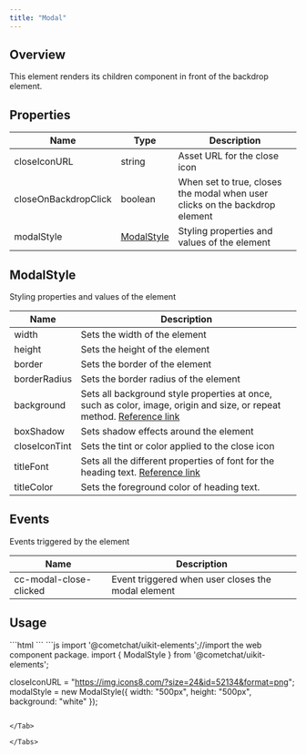```yaml
---
title: "Modal"
---
```


## Overview

This element renders its children component in front of the backdrop element.

## Properties

| Name                 | Type                                                | Description                                                                 |
| -------------------- | --------------------------------------------------- | --------------------------------------------------------------------------- |
| closeIconURL         | string                                              | Asset URL for the close icon                                                |
| closeOnBackdropClick | boolean                                             | When set to true, closes the modal when user clicks on the backdrop element |
| modalStyle           | [ModalStyle](/docs/ui-kit/angular/modal#modalstyle) | Styling properties and values of the element                                |

## ModalStyle

Styling properties and values of the element

| Name          | Description                                                                                                                                                                          |
| ------------- | ------------------------------------------------------------------------------------------------------------------------------------------------------------------------------------ |
| width         | Sets the width of the element                                                                                                                                                        |
| height        | Sets the height of the element                                                                                                                                                       |
| border        | Sets the border of the element                                                                                                                                                       |
| borderRadius  | Sets the border radius of the element                                                                                                                                                |
| background    | Sets all background style properties at once, such as color, image, origin and size, or repeat method. [Reference link](https://developer.mozilla.org/en-US/docs/Web/CSS/background) |
| boxShadow     | Sets shadow effects around the element                                                                                                                                               |
| closeIconTint | Sets the tint or color applied to the close icon                                                                                                                                     |
| titleFont     | Sets all the different properties of font for the heading text. [Reference link](https://developer.mozilla.org/en-US/docs/Web/CSS/font)                                              |
| titleColor    | Sets the foreground color of heading text.                                                                                                                                           |

## Events

Events triggered by the element

| Name                   | Description                                        |
| ---------------------- | -------------------------------------------------- |
| cc-modal-close-clicked | Event triggered when user closes the modal element |

## Usage

<Tabs>
<Tab title="HTML">
```html
<cometchat-modal
[closeIconURL]="closeIconURL"
[modalStyle]="modalStyle"
></cometchat-modal>
```

</Tab>

<Tab title="JavaScript">
```js
import '@cometchat/uikit-elements';//import the web component package.
import { ModalStyle } from '@cometchat/uikit-elements';

closeIconURL = "https://img.icons8.com/?size=24&id=52134&format=png";
modalStyle = new ModalStyle({
width: "500px",
height: "500px",
background: "white"
});
```

</Tab>

</Tabs>
